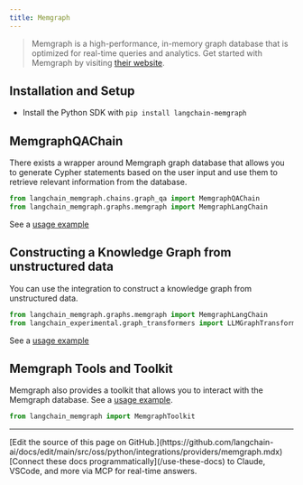 ```yaml
---
title: Memgraph
---
```


>Memgraph is a high-performance, in-memory graph database that is optimized for real-time queries and analytics.
>Get started with Memgraph by visiting [their website](https://memgraph.com/).

## Installation and Setup

- Install the Python SDK with `pip install langchain-memgraph`

## MemgraphQAChain

There exists a wrapper around Memgraph graph database that allows you to generate Cypher statements based on the user input
and use them to retrieve relevant information from the database.

```python
from langchain_memgraph.chains.graph_qa import MemgraphQAChain
from langchain_memgraph.graphs.memgraph import MemgraphLangChain
```

See a [usage example](/oss/python/integrations/graphs/memgraph)

## Constructing a Knowledge Graph from unstructured data

You can use the integration to construct a knowledge graph from unstructured data.

```python
from langchain_memgraph.graphs.memgraph import MemgraphLangChain
from langchain_experimental.graph_transformers import LLMGraphTransformer
```

See a [usage example](/oss/python/integrations/graphs/memgraph)

## Memgraph Tools and Toolkit

Memgraph also provides a toolkit that allows you to interact with the Memgraph database.
See a [usage example](/oss/python/integrations/tools/memgraph).

```python
from langchain_memgraph import MemgraphToolkit
```

---

<Callout icon="pen-to-square" iconType="regular">
    [Edit the source of this page on GitHub.](https://github.com/langchain-ai/docs/edit/main/src/oss/python/integrations/providers/memgraph.mdx)
</Callout>
<Tip icon="terminal" iconType="regular">
    [Connect these docs programmatically](/use-these-docs) to Claude, VSCode, and more via MCP for    real-time answers.
</Tip>
